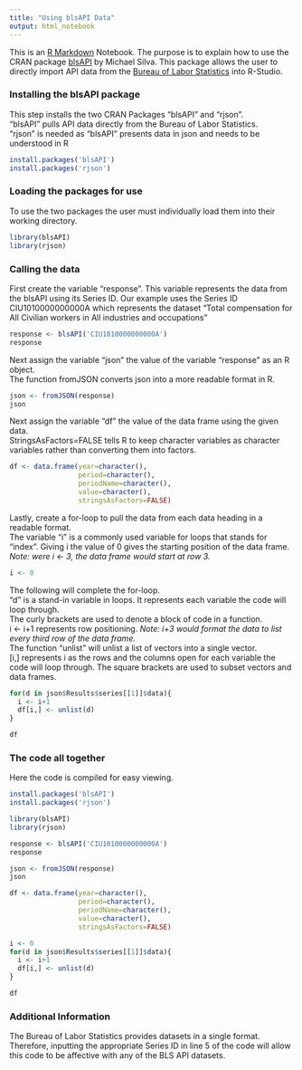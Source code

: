 ---
title: "Using blsAPI Data"
output: html_notebook
---

This is an [R Markdown](http://rmarkdown.rstudio.com) Notebook. The purpose is to explain how to use the CRAN package [blsAPI](https://cran.r-project.org/web/packages/blsAPI/index.html) by Michael Silva. This package allows the user to directly import API data from the [Bureau of Labor Statistics](http://www.bls.gov/) into R-Studio. 

### Installing the blsAPI package

This step installs the two CRAN Packages "blsAPI" and "rjson".  
"blsAPI" pulls API data directly from the Bureau of Labor Statistics.  
"rjson" is needed as "blsAPI" presents data in json and needs to be understood in R

```{r}
install.packages('blsAPI')
install.packages('rjson')
```

### Loading the packages for use

To use the two packages the user must individually load them into their working directory.

```{r}
library(blsAPI)
library(rjson)
```

### Calling the data

First create the variable "response". This variable represents the data from the blsAPI using its Series ID. Our example uses the Series ID CIU1010000000000A which represents the dataset "Total compensation for All Civilian workers in All industries and occupations"

```{r}
response <- blsAPI('CIU1010000000000A')
response
```

Next assign the variable "json" the value of the variable "response" as an R object.  
The function fromJSON converts json into a more readable format in R. 

```{r}
json <- fromJSON(response)
json
```

Next assign the variable "df" the value of the data frame using the given data.  
StringsAsFactors=FALSE tells R to keep character variables as character variables rather than converting them into factors.

```{r}
df <- data.frame(year=character(),
                 period=character(),
                 periodName=character(),
                 value=character(),
                 stringsAsFactors=FALSE)
```

Lastly, create a for-loop to pull the data from each data heading in a readable format.  
The variable "i" is a commonly used variable for loops that stands for "index". Giving i the value of 0 gives the starting position of the data frame. *Note: were i <- 3, the data frame would start at row 3.*  

```{r}
i <- 0
```


The following will complete the for-loop.  
"d" is a stand-in variable in loops. It represents each variable the code will loop through.  
The curly brackets are used to denote a block of code in a function.  
i <- i+1 represents row positioning. *Note: i+3 would format the data to list every third row of the data frame.*  
The function "unlist" will unlist a list of vectors into a single vector.  
[i,] represents i as the rows and the columns open for each variable the code will loop through. The square brackets are used to subset vectors and data frames.

```{r}
for(d in json$Results$series[[1]]$data){
  i <- i+1
  df[i,] <- unlist(d)
}

df
```

### The code all together

Here the code is compiled for easy viewing. 
```{r}
install.packages('blsAPI')
install.packages('rjson')

library(blsAPI)
library(rjson)

response <- blsAPI('CIU1010000000000A')
response

json <- fromJSON(response)
json

df <- data.frame(year=character(),
                 period=character(),
                 periodName=character(),
                 value=character(),
                 stringsAsFactors=FALSE)

i <- 0
for(d in json$Results$series[[1]]$data){
  i <- i+1
  df[i,] <- unlist(d)
}

df
```

### Additional Information

The Bureau of Labor Statistics provides datasets in a single format. Therefore, inputting the appropriate Series ID in line 5 of the code will allow this code to be affective with any of the BLS API datasets.
